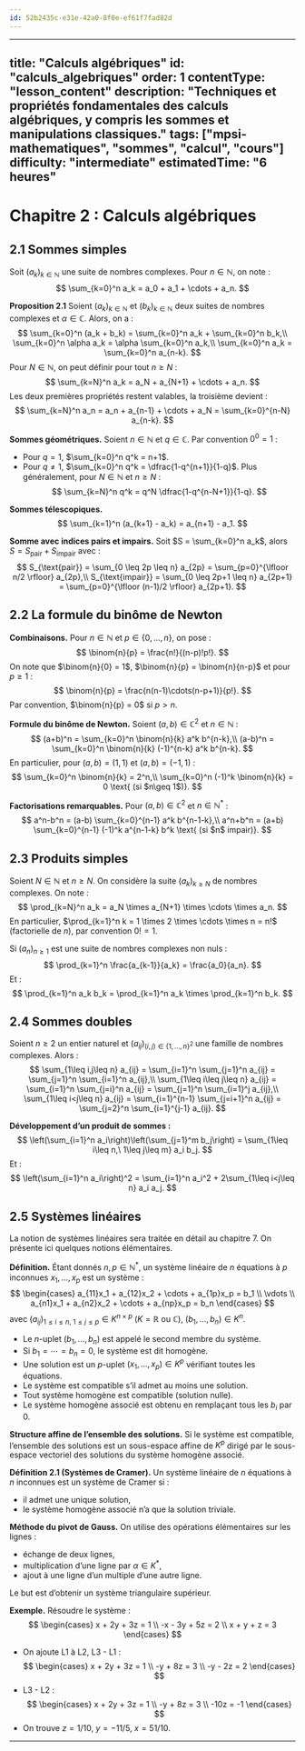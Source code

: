 ```yaml
---
id: 52b2435c-e31e-42a0-8f0e-ef61f7fad82d
---
```

---
title: "Calculs algébriques"
id: "calculs_algebriques"
order: 1
contentType: "lesson_content"
description: "Techniques et propriétés fondamentales des calculs algébriques, y compris les sommes et manipulations classiques."
tags: ["mpsi-mathematiques", "sommes", "calcul", "cours"]
difficulty: "intermediate"
estimatedTime: "6 heures"
---

# Chapitre 2 : Calculs algébriques

## 2.1 Sommes simples

Soit $(a_k)_{k\in\mathbb{N}}$ une suite de nombres complexes. Pour $n\in\mathbb{N}$, on note :
$$
\sum_{k=0}^n a_k = a_0 + a_1 + \cdots + a_n.
$$

**Proposition 2.1** Soient $(a_k)_{k\in\mathbb{N}}$ et $(b_k)_{k\in\mathbb{N}}$ deux suites de nombres complexes et $\alpha\in\mathbb{C}$. Alors, on a :
$$
\sum_{k=0}^n (a_k + b_k) = \sum_{k=0}^n a_k + \sum_{k=0}^n b_k,\\
\sum_{k=0}^n \alpha a_k = \alpha \sum_{k=0}^n a_k,\\
\sum_{k=0}^n a_k = \sum_{k=0}^n a_{n-k}.
$$
Pour $N\in\mathbb{N}$, on peut définir pour tout $n\geq N$ :
$$
\sum_{k=N}^n a_k = a_N + a_{N+1} + \cdots + a_n.
$$
Les deux premières propriétés restent valables, la troisième devient :
$$
\sum_{k=N}^n a_n = a_n + a_{n-1} + \cdots + a_N = \sum_{k=0}^{n-N} a_{n-k}.
$$

**Sommes géométriques.** Soient $n\in\mathbb{N}$ et $q\in\mathbb{C}$. Par convention $0^0=1$ :
- Pour $q=1$, $\sum_{k=0}^n q^k = n+1$.
- Pour $q\neq 1$, $\sum_{k=0}^n q^k = \dfrac{1-q^{n+1}}{1-q}$.
Plus généralement, pour $N\in\mathbb{N}$ et $n\geq N$ :
$$
\sum_{k=N}^n q^k = q^N \dfrac{1-q^{n-N+1}}{1-q}.
$$

**Sommes télescopiques.**
$$
\sum_{k=1}^n (a_{k+1} - a_k) = a_{n+1} - a_1.
$$

**Somme avec indices pairs et impairs.**
Soit $S = \sum_{k=0}^n a_k$, alors $S = S_{\text{pair}} + S_{\text{impair}}$ avec :
$$
S_{\text{pair}} = \sum_{0 \leq 2p \leq n} a_{2p} = \sum_{p=0}^{\lfloor n/2 \rfloor} a_{2p},\\
S_{\text{impair}} = \sum_{0 \leq 2p+1 \leq n} a_{2p+1} = \sum_{p=0}^{\lfloor (n-1)/2 \rfloor} a_{2p+1}.
$$

## 2.2 La formule du binôme de Newton

**Combinaisons.** Pour $n\in\mathbb{N}$ et $p\in\{0,\ldots,n\}$, on pose :
$$
\binom{n}{p} = \frac{n!}{(n-p)!p!}.
$$
On note que $\binom{n}{0} = 1$, $\binom{n}{p} = \binom{n}{n-p}$ et pour $p\geq 1$ :
$$
\binom{n}{p} = \frac{n(n-1)\cdots(n-p+1)}{p!}.
$$
Par convention, $\binom{n}{p} = 0$ si $p>n$.

**Formule du binôme de Newton.** Soient $(a,b)\in\mathbb{C}^2$ et $n\in\mathbb{N}$ :
$$
(a+b)^n = \sum_{k=0}^n \binom{n}{k} a^k b^{n-k},\\
(a-b)^n = \sum_{k=0}^n \binom{n}{k} (-1)^{n-k} a^k b^{n-k}.
$$
En particulier, pour $(a,b)=(1,1)$ et $(a,b)=(-1,1)$ :
$$
\sum_{k=0}^n \binom{n}{k} = 2^n,\\
\sum_{k=0}^n (-1)^k \binom{n}{k} = 0 \text{ (si $n\geq 1$)}.
$$

**Factorisations remarquables.** Pour $(a,b)\in\mathbb{C}^2$ et $n\in\mathbb{N}^*$ :
$$
a^n-b^n = (a-b) \sum_{k=0}^{n-1} a^k b^{n-1-k},\\
a^n+b^n = (a+b) \sum_{k=0}^{n-1} (-1)^k a^{n-1-k} b^k \text{ (si $n$ impair)}.
$$

## 2.3 Produits simples

Soient $N\in\mathbb{N}$ et $n\geq N$. On considère la suite $(a_k)_{k\geq N}$ de nombres complexes. On note :
$$
\prod_{k=N}^n a_k = a_N \times a_{N+1} \times \cdots \times a_n.
$$
En particulier, $\prod_{k=1}^n k = 1 \times 2 \times \cdots \times n = n!$ (factorielle de $n$), par convention $0! = 1$.

Si $(a_n)_{n\geq 1}$ est une suite de nombres complexes non nuls :
$$
\prod_{k=1}^n \frac{a_{k-1}}{a_k} = \frac{a_0}{a_n}.
$$
Et :
$$
\prod_{k=1}^n a_k b_k = \prod_{k=1}^n a_k \times \prod_{k=1}^n b_k.
$$

## 2.4 Sommes doubles

Soient $n\geq 2$ un entier naturel et $(a_{ij})_{(i,j)\in\{1,\ldots,n\}^2}$ une famille de nombres complexes. Alors :
$$
\sum_{1\leq i,j\leq n} a_{ij} = \sum_{i=1}^n \sum_{j=1}^n a_{ij} = \sum_{j=1}^n \sum_{i=1}^n a_{ij},\\
\sum_{1\leq i\leq j\leq n} a_{ij} = \sum_{i=1}^n \sum_{j=i}^n a_{ij} = \sum_{j=1}^n \sum_{i=1}^j a_{ij},\\
\sum_{1\leq i<j\leq n} a_{ij} = \sum_{i=1}^{n-1} \sum_{j=i+1}^n a_{ij} = \sum_{j=2}^n \sum_{i=1}^{j-1} a_{ij}.
$$

**Développement d’un produit de sommes :**
$$
\left(\sum_{i=1}^n a_i\right)\left(\sum_{j=1}^m b_j\right) = \sum_{1\leq i\leq n,\ 1\leq j\leq m} a_i b_j.
$$
Et :
$$
\left(\sum_{i=1}^n a_i\right)^2 = \sum_{i=1}^n a_i^2 + 2\sum_{1\leq i<j\leq n} a_i a_j.
$$

## 2.5 Systèmes linéaires

La notion de systèmes linéaires sera traitée en détail au chapitre 7. On présente ici quelques notions élémentaires.

**Définition.** Étant donnés $n,p\in\mathbb{N}^*$, un système linéaire de $n$ équations à $p$ inconnues $x_1,\ldots,x_p$ est un système :
$$
\begin{cases}
  a_{11}x_1 + a_{12}x_2 + \cdots + a_{1p}x_p = b_1 \\
  \vdots \\
  a_{n1}x_1 + a_{n2}x_2 + \cdots + a_{np}x_p = b_n
\end{cases}
$$
avec $(a_{ij})_{1\leq i\leq n,\ 1\leq j\leq p}\in K^{n\times p}$ ($K=\mathbb{R}$ ou $\mathbb{C}$), $(b_1,\ldots,b_n)\in K^n$.

- Le $n$-uplet $(b_1,\ldots,b_n)$ est appelé le second membre du système.
- Si $b_1=\cdots=b_n=0$, le système est dit homogène.
- Une solution est un $p$-uplet $(x_1,\ldots,x_p)\in K^p$ vérifiant toutes les équations.
- Le système est compatible s’il admet au moins une solution.
- Tout système homogène est compatible (solution nulle).
- Le système homogène associé est obtenu en remplaçant tous les $b_i$ par $0$.

**Structure affine de l’ensemble des solutions.** Si le système est compatible, l’ensemble des solutions est un sous-espace affine de $K^p$ dirigé par le sous-espace vectoriel des solutions du système homogène associé.

**Définition 2.1 (Systèmes de Cramer).** Un système linéaire de $n$ équations à $n$ inconnues est un système de Cramer si :
- il admet une unique solution,
- le système homogène associé n’a que la solution triviale.

**Méthode du pivot de Gauss.**
On utilise des opérations élémentaires sur les lignes :
- échange de deux lignes,
- multiplication d’une ligne par $\alpha\in K^*$,
- ajout à une ligne d’un multiple d’une autre ligne.

Le but est d’obtenir un système triangulaire supérieur.

**Exemple.** Résoudre le système :
$$
\begin{cases}
  x + 2y + 3z = 1 \\
  -x - 3y + 5z = 2 \\
  x + y + z = 3
\end{cases}
$$

- On ajoute L1 à L2, L3 - L1 :
$$
\begin{cases}
  x + 2y + 3z = 1 \\
  -y + 8z = 3 \\
  -y - 2z = 2
\end{cases}
$$
- L3 - L2 :
$$
\begin{cases}
  x + 2y + 3z = 1 \\
  -y + 8z = 3 \\
  -10z = -1
\end{cases}
$$
- On trouve $z = 1/10$, $y = -11/5$, $x = 51/10$.

---
